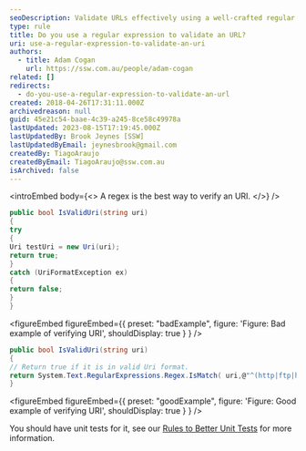 ```yaml
---
seoDescription: Validate URLs effectively using a well-crafted regular expression.
type: rule
title: Do you use a regular expression to validate an URL?
uri: use-a-regular-expression-to-validate-an-uri
authors:
  - title: Adam Cogan
    url: https://ssw.com.au/people/adam-cogan
related: []
redirects:
  - do-you-use-a-regular-expression-to-validate-an-url
created: 2018-04-26T17:31:11.000Z
archivedreason: null
guid: 45e21c54-baae-4c39-a245-8ce58c49978a
lastUpdated: 2023-08-15T17:19:45.000Z
lastUpdatedBy: Brook Jeynes [SSW]
lastUpdatedByEmail: jeynesbrook@gmail.com
createdBy: TiagoAraujo
createdByEmail: TiagoAraujo@ssw.com.au
isArchived: false
---
```


<introEmbed
  body={<>
A regex is the best way to verify an URI.
  </>}
/>
```csharp
public bool IsValidUri(string uri)
{
try
{
Uri testUri = new Uri(uri);
return true;
}
catch (UriFormatException ex)
{
return false;
}
}
```

<figureEmbed figureEmbed={{
  preset: "badExample",
  figure: 'Figure: Bad example of verifying URI',
  shouldDisplay: true
} } />


```csharp
public bool IsValidUri(string uri)
{
// Return true if it is in valid Uri format.
return System.Text.RegularExpressions.Regex.IsMatch( uri,@"^(http|ftp|https)://([^\/][\w-/:]+\.?)+([\w- ./?/:/;/\%&=]+)?(/[\w- ./?/:/;/\%&=]*)?");
}
```

<figureEmbed figureEmbed={{
  preset: "goodExample",
  figure: 'Figure: Good example of verifying URI',
  shouldDisplay: true
} } />


You should have unit tests for it, see our [Rules to Better Unit Tests](https://www.ssw.com.au/ssw/Standards/Rules/RulesToBetterUnitTests.aspx) for more information.
